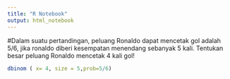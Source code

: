 ---
title: "R Notebook"
output: html_notebook
---
#Dalam suatu pertandingan, peluang Ronaldo dapat mencetak gol adalah 5/6, jika ronaldo diberi kesempatan menendang sebanyak 5 kali. Tentukan besar peluang Ronaldo mencetak 4 kali gol!


```{r}
dbinom ( x= 4, size = 5,prob=5/6)
```

